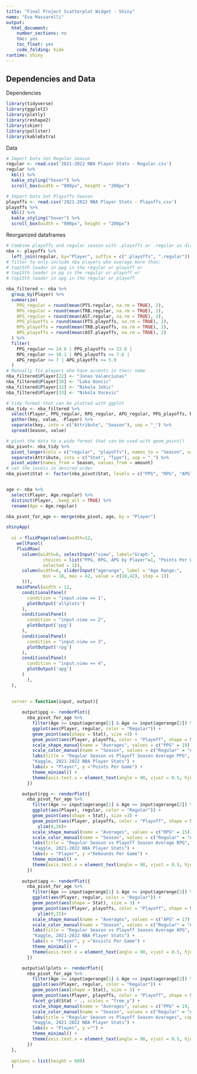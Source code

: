 ---
title: "Final Project Scatterplot Widget - Shiny"
name: "Eva Massarelli"
output:
  html_document:
    number_sections: no
    toc: yes
    toc_float: yes
    code_folding: hide
runtime: shiny    
---
## Dependencies and Data

Dependencies
```{r, message=FALSE}
library(tidyverse)
library(ggplot2)
library(plotly)
library(reshape2)
library(skimr)
library(pollster)
library(kableExtra)
```

Data
```{r}
# Import Data Set Regular Season
regular <- read.csv('2021-2022 NBA Player Stats - Regular.csv')
regular %>%
  kbl() %>%
  kable_styling("hover") %>%
  scroll_box(width = "800px", height = "200px")
```


```{r}
# Import Data Set Playoffs Season
playoffs <- read.csv('2021-2022 NBA Player Stats - Playoffs.csv')
playoffs %>%
  kbl() %>%
  kable_styling("hover") %>%
  scroll_box(width = "800px", height = "200px")
```

Reorganized dataframes
```{r warning=FALSE}
# Combine playoffs and regular season with .playoffs or .regular as distinctions
nba <- playoffs %>%
  left_join(regular, by="Player", suffix = c(".playoffs", ".regular"))
# filter to only include nba players who average more than:
# top15th leader in ppg in the regular or playoff or
# top15th leader in pg in the regular or playoff or
# top15th leader in apg in the regular or playoff

nba_filtered <- nba %>%
  group_by(Player) %>%
  summarize(
    PPG_regular = round(mean(PTS.regular, na.rm = TRUE), 2),
    RPG_regular = round(mean(TRB.regular, na.rm = TRUE), 2),
    APG_regular = round(mean(AST.regular, na.rm = TRUE), 2),
    PPG_playoffs = round(mean(PTS.playoffs, na.rm = TRUE), 2),
    RPG_playoffs = round(mean(TRB.playoffs, na.rm = TRUE), 2),
    APG_playoffs = round(mean(AST.playoffs, na.rm = TRUE), 2)
  ) %>%
  filter(
    PPG_regular >= 24.6 | PPG_playoffs >= 22.8 |
    RPG_regular >= 10.1 | RPG_playoffs >= 7.6 |
    APG_regular >= 7 | APG_playoffs >= 5.9
  )
# Manually fix players who have accents in their name
nba_filtered$Player[22] <- "Jonas Valanciunas"
nba_filtered$Player[30] <- "Luka Doncic"
nba_filtered$Player[32] <- "Nikola Jokic"
nba_filtered$Player[33] <- "Nikola Vucevic"

# tidy format that can be plotted with ggplot
nba_tidy <- nba_filtered %>%
  select(Player, PPG_regular, RPG_regular, APG_regular, PPG_playoffs, RPG_playoffs, APG_playoffs) %>%
  gather(key, value, -Player) %>%
  separate(key, into = c("Attribute", "Season"), sep = "_") %>%
  spread(Season, value)

# pivot the data to a wide format that can be used with geom_point()
nba_pivot<- nba_tidy %>%
  pivot_longer(cols = c("regular", "playoffs"), names_to = "Season", values_to = "amount") %>%
  separate(Attribute, into = c("Stat", "Type"), sep = "_") %>%
  pivot_wider(names_from = Season, values_from = amount)
# set the levels in desired order
nba_pivot$Stat <- factor(nba_pivot$Stat, levels = c("PPG", "RPG", "APG"))


age <- nba %>%
  select(Player, Age.regular) %>%
  distinct(Player, .keep_all = TRUE) %>%
  rename(Age = Age.regular)

nba_pivot_for_age <- merge(nba_pivot, age, by = "Player")
```


```{r}
shinyApp(
  
  ui = fluidPage(column(width=12,
    wellPanel(
    fluidRow(
      column(width=6, selectInput("view", label="Graph:",
              choices = list("PPG, RPG, APG by Player"=1, "Points Per Game by Player"=2, "Rebounds Per Game by Player"=3, "Assists Per Game by Player"=4),
              selected = 1)),
      column(width=6, sliderInput("agerange", label = "Age Range:",
              min = 18, max = 42, value = c(18,42), step = 1)) 
      ))),
    mainPanel(width = 12,
      conditionalPanel(
        condition = "input.view == 1",
        plotOutput('allplots')
      ),
      conditionalPanel(
        condition = "input.view == 2",
        plotOutput('ppg')
      ),
      conditionalPanel(
        condition = "input.view == 3",
        plotOutput('rpg')
      ),
      conditionalPanel(
        condition = "input.view == 4",
        plotOutput('apg')
      )
        ),
  ),
  

  server = function(input, output){
      
      output$ppg <- renderPlot({
        nba_pivot_for_age %>%
          filter(Age >= input$agerange[1] & Age <= input$agerange[2]) %>%
          ggplot(aes(Player, regular, color = "Regular")) +
          geom_point(aes(shape = Stat), size =3) +
          geom_point(aes(Player, playoffs, color = "Playoff", shape = Stat), size = 3, alpha = 0.6) +
          scale_shape_manual(name = "Averages", values = c("PPG" = 19)) +
          scale_color_manual(name = "Season", values = c("Regular" = "#4EBCB6", "Playoff" = "#2E6039")) +
          labs(title = "Regular Season vs Playoff Season Average PPG", caption = 
          "Kaggle, 2021-2022 NBA Player Stats") +
          labs(x = "Player", y ="Points Per Game") +
          theme_minimal() +
          theme(axis.text.x = element_text(angle = 90, vjust = 0.5, hjust = 1))
        })

      output$rpg <- renderPlot({
        nba_pivot_for_age %>%
          filter(Age >= input$agerange[1] & Age <= input$agerange[2]) %>%
          ggplot(aes(Player, regular, color = "Regular")) +
          geom_point(aes(shape = Stat), size =3) +
          geom_point(aes(Player, playoffs, color = "Playoff", shape = Stat), size = 3, alpha = 0.6) +
            ylim(0,20)+
          scale_shape_manual(name = "Averages", values = c("RPG" = 15)) +
          scale_color_manual(name = "Season", values = c("Regular" = "#4EBCB6", "Playoff" = "#2E6039")) +
          labs(title = "Regular Season vs Playoff Season Average RPG", caption = 
          "Kaggle, 2021-2022 NBA Player Stats") +
          labs(x = "Player", y ="Rebounds Per Game") +
          theme_minimal() +
          theme(axis.text.x = element_text(angle = 90, vjust = 0.5, hjust = 1))
        })
      
      output$apg <- renderPlot({
        nba_pivot_for_age %>%
          filter(Age >= input$agerange[1] & Age <= input$agerange[2]) %>%
          ggplot(aes(Player, regular, color = "Regular")) +
          geom_point(aes(shape = Stat), size = 3) +
          geom_point(aes(Player, playoffs, color = "Playoff", shape = Stat), size = 3, alpha = 0.6) +
            ylim(0,15)+
          scale_shape_manual(name = "Averages", values = c("APG" = 17)) +
          scale_color_manual(name = "Season", values = c("Regular" = "#4EBCB6", "Playoff" = "#2E6039")) +
          labs(title = "Regular Season vs Playoff Season Average APG", caption = 
          "Kaggle, 2021-2022 NBA Player Stats") +
          labs(x = "Player", y ="Assists Per Game") +
          theme_minimal() +
          theme(axis.text.x = element_text(angle = 90, vjust = 0.5, hjust = 1))
        })      

      output$allplots <- renderPlot({
        nba_pivot_for_age %>%
          filter(Age >= input$agerange[1] & Age <= input$agerange[2]) %>%
          ggplot(aes(Player, regular, color = "Regular")) +
          geom_point(aes(shape = Stat), size = 3) +
          geom_point(aes(Player, playoffs, color = "Playoff", shape = Stat), size = 3, alpha = 0.6) +
          facet_grid(Stat ~ ., scales = "free_y") +
          scale_shape_manual(name = "Averages", values = c("PPG" = 19, "APG" = 17, "RPG" = 15)) +
          scale_color_manual(name = "Season", values = c("Regular" = "#4EBCB6", "Playoff" = "#2E6039")) +
          labs(title = "Regular Season vs Playoff Season Averages", caption = 
          "Kaggle, 2021-2022 NBA Player Stats") +
          labs(x = "Player", y ="") +
          theme_minimal() +
          theme(axis.text.x = element_text(angle = 90, vjust = 0.5, hjust = 1))
        })
  },
  
  options = list(height = 600)
  )
```